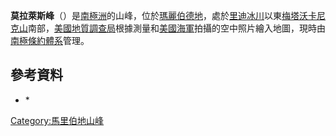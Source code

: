 {{coord|86|15|S|126|22|W|source:GNIS|display=title}}

'''莫拉萊斯峰'''（{{lang-en|Morales Peak}}）是[[南極洲|南極洲]]的山峰，位於[[瑪麗伯德地|瑪麗伯德地]]，處於[[里迪冰川|里迪冰川]]以東[[梅塔沃卡尼克山|梅塔沃卡尼克山]]南部，[[美國地質調查局|美國地質調查局]]根據測量和[[美國海軍|美國海軍]]拍攝的空中照片繪入地圖，現時由[[南極條約體系|南極條約體系]]管理。

==參考資料==
*{{cite gnis | type = antarid | id = 10228| name = Morales Peak | accessdate = 2013-11-06}}*{{usgs-gazetteer|id=10228}}

{{DEFAULTSORT:Morales Peak}}
[[Category:馬里伯地山峰|Category:馬里伯地山峰]]


{{MarieByrdLand-geo-stub}}